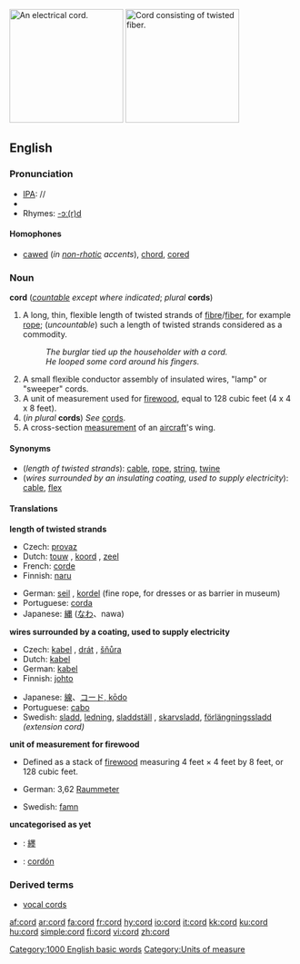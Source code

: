 [[Image:Verlengsnoer (Extension cord).jpg|thumb|200px|right|An electrical cord.]]
[[Image:Rope.jpg|thumb|200px|right|Cord consisting of twisted fiber.]]
==English==

===Pronunciation===
*[[IPA]]: /{{IPAchar|kɔː(r)d}}/
*{{audio|en-us-cord.ogg|Audio (US)}}
*Rhymes: [[Rhymes:English:-ɔː(r)d|-ɔː(r)d]]

====Homophones====
*[[caw]]ed (''in [[non-rhotic]] accents''), [[chord]], [[core]]d

===Noun===
'''cord''' (''[[countable]] except where indicated''; ''plural'' '''cords''')
#A long, thin, flexible length of twisted strands of [[fibre]]/[[fiber]], for example [[rope]]; (''uncountable'') such a length of twisted strands considered as a commodity.
#:''The burglar tied up the householder with a cord.''
#:''He looped some cord around his fingers.''
#A small flexible conductor assembly of insulated wires, "lamp" or "sweeper" cords.
#A unit of measurement used for [[firewood]], equal to 128 cubic feet (4 x 4 x 8 feet).
#(''in plural'' '''cords''') ''See'' [[cords]].
# A cross-section [[measurement]] of an [[aircraft]]'s wing.
<!--Move this to separate pages for "full cord" and "bush cord"  A full cord, or colloquially "bush cord"--> <!-- at least in Canada --> <!-- of stacked wood is 8 by 4 by 4 feet (39 m&sup3;).-->

====Synonyms====

*(''length of twisted strands''): [[cable]], [[rope]], [[string]], [[twine]]
*(''wires surrounded by an insulating coating, used to supply electricity''): [[cable]], [[flex]]


====Translations====

'''length of twisted strands'''
{{top}}
*Czech: [[provaz]] {{m}}
*Dutch: [[touw]] {{n}}, [[koord]] {{f}}, [[zeel]] {{n}}
*French: [[corde]] {{f}}
*Finnish: [[naru]]
{{mid}}
*German: [[seil]] {{n}}, [[kordel]] {{f}} (fine rope, for dresses or as barrier in museum)
*Portuguese: [[corda]] {{f}}
*Japanese: [[縄]] ([[なわ]]、nawa)
{{bottom}}


'''wires surrounded by a coating, used to supply electricity'''
{{top}}
*Czech: [[kabel]] {{m}}, [[drát]] {{m}}, [[šňůra]] {{f}}
*Dutch: [[kabel]] {{n}}
*German: [[kabel]] {{n}}
*Finnish: [[johto]]
{{mid}}
*Japanese: [[線]]、[[コード, kōdo]]
*Portuguese: [[cabo]] {{m}}
*Swedish: [[sladd]], [[ledning]], [[sladdställ]]<!-- (any type of [[connector]] at both ends mandatory)-->, [[skarvsladd]], [[förlängningssladd]] ''(extension cord)''
{{bottom}}


'''unit of measurement for firewood'''
* Defined as a stack of [[firewood]] measuring 4 feet × 4 feet by 8 feet, or 128 cubic feet. 
{{top}}
*German: 3,62 [[Raummeter]] {{m}}
{{mid}}
*Swedish: [[famn]]<!-- (width one swedish fathom, various heights and depths making, [[norrlandsfamn]], [[skogsfamn]] and other ''famn'' versions, now all obsolete. Today firewood is traded by [[kubikmeter]] (''cubic meter'') -->
{{bottom}}

'''uncategorised as yet'''
{{checktrans}}
*{{ttbc|CJKV Characters}}: [[纆]]
*{{ttbc|Spanish}}: [[cordón]]

===Derived terms===
*[[vocal cords]]

[[Category:1000 English basic words]]
[[Category:Units of measure]]

[[af:cord]]
[[ar:cord]]
[[fa:cord]]
[[fr:cord]]
[[hy:cord]]
[[io:cord]]
[[it:cord]]
[[kk:cord]]
[[ku:cord]]
[[hu:cord]]
[[simple:cord]]
[[fi:cord]]
[[vi:cord]]
[[zh:cord]]